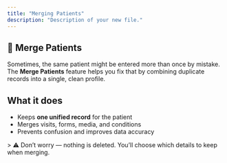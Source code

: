 ```yaml
---
title: "Merging Patients"
description: "Description of your new file."
---
```


## 🔗 Merge Patients

Sometimes, the same patient might be entered more than once by mistake. The **Merge Patients** feature helps you fix that by combining duplicate records into a single, clean profile.

## What it does

- Keeps **one unified record** for the patient
- Merges visits, forms, media, and conditions
- Prevents confusion and improves data accuracy

\> ⚠️ Don’t worry — nothing is deleted. You’ll choose which details to keep when merging.